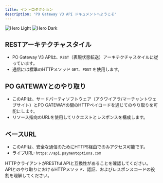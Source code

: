 ```yaml
---
title: イントロダクション
description: 'PO Gateway V3 API ドキュメントへようこそ'
---
```


<img
  className="block dark:hidden"
  src="/images/api-paymentoptions.png"
  alt="Hero Light"
/>
<img
  className="hidden dark:block"
  src="/images/api-paymentoptions.png"
  alt="Hero Dark"
/>

## RESTアーキテクチャスタイル

- PO Gateway V3 APIは、`REST`（表現状態転送）アーキテクチャスタイルに従っています。
- 通信には標準のHTTPメソッド `GET`、`POST` を使用します。

## PO GATEWAYとのやり取り
- このAPIは、サードパーティソフトウェア（アクワイアラ/マーチャントウェブサイト）とPO GATEWAYの間のHTTPペイロードを通じてのやり取りを可能にします。
- リソース指向のURLを使用してリクエストとレスポンスを構成します。

## ベースURL
- このAPIは、安全な通信のためにHTTPS経由でのみアクセス可能です。
- ライブURL: `https://api.paymentoptions.com`

<Info>
HTTPクライアントがRESTful APIと互換性があることを確認してください。
APIとのやり取りにおけるHTTPメソッド、認証、およびレスポンスコードの役割を理解してください。
</Info>

